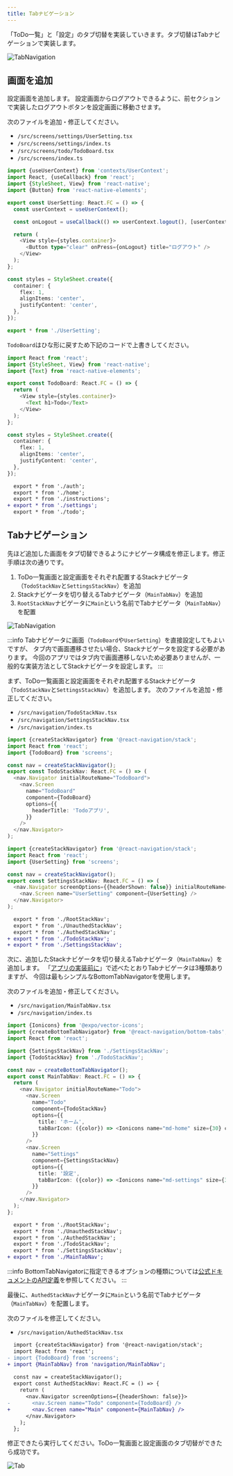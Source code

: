```yaml
---
title: Tabナビゲーション
---
```


「ToDo一覧」と「設定」のタブ切替を実装していきます。タブ切替はTabナビゲーションで実装します。

![TabNavigation](app-hands-on/screen-transition-tab.png)

## 画面を追加

設定画面を追加します。
設定画面からログアウトできるように、前セクションで実装したログアウトボタンを設定画面に移動させます。

次のファイルを追加・修正してください。

- `/src/screens/settings/UserSetting.tsx`
- `/src/screens/settings/index.ts`
- `/src/screens/todo/TodoBoard.tsx`
- `/src/screens/index.ts`

```typescript jsx title="/src/screens/settings/UserSetting.tsx"
import {useUserContext} from 'contexts/UserContext';
import React, {useCallback} from 'react';
import {StyleSheet, View} from 'react-native';
import {Button} from 'react-native-elements';

export const UserSetting: React.FC = () => {
  const userContext = useUserContext();

  const onLogout = useCallback(() => userContext.logout(), [userContext]);

  return (
    <View style={styles.container}>
      <Button type="clear" onPress={onLogout} title="ログアウト" />
    </View>
  );
};

const styles = StyleSheet.create({
  container: {
    flex: 1,
    alignItems: 'center',
    justifyContent: 'center',
  },
});
```

```typescript jsx title="/src/screens/settings/index.ts"
export * from './UserSetting';
```

`TodoBoard`はひな形に戻すため下記のコードで上書きしてください。

```typescript jsx  title="/src/screens/todo/TodoBoard.tsx"
import React from 'react';
import {StyleSheet, View} from 'react-native';
import {Text} from 'react-native-elements';

export const TodoBoard: React.FC = () => {
  return (
    <View style={styles.container}>
      <Text h1>Todo</Text>
    </View>
  );
};

const styles = StyleSheet.create({
  container: {
    flex: 1,
    alignItems: 'center',
    justifyContent: 'center',
  },
});
```

```diff title="/src/screens/index.ts"
  export * from './auth';
  export * from './home';
  export * from './instructions';
+ export * from './settings';
  export * from './todo';
```

## Tabナビゲーション

先ほど追加した画面をタブ切替できるようにナビゲータ構成を修正します。修正手順は次の通りです。

1. ToDo一覧画面と設定画面をそれぞれ配置するStackナビゲータ（`TodoStackNav`と`SettingsStackNav`）を追加
1. Stackナビゲータを切り替えるTabナビゲータ（`MainTabNav`）を追加
1. `RootStackNav`ナビゲータに`Main`という名前でTabナビゲータ（`MainTabNav`）を配置

![TabNavigation](app-hands-on/tab_navigation.png)

:::info
Tabナビゲータに画面（`TodoBoard`や`UserSetting`）を直接設定してもよいですが、
タブ内で画面遷移させたい場合、Stackナビゲータを設定する必要があります。
今回のアプリではタブ内で画面遷移しないため必要ありませんが、一般的な実装方法としてStackナビゲータを設定します。
:::

まず、ToDo一覧画面と設定画面をそれぞれ配置するStackナビゲータ（`TodoStackNav`と`SettingsStackNav`）を追加します。
次のファイルを追加・修正してください。

- `/src/navigation/TodoStackNav.tsx`
- `/src/navigation/SettingsStackNav.tsx`
- `/src/navigation/index.ts`

```typescript jsx title="/src/navigation/TodoStackNav.tsx"
import {createStackNavigator} from '@react-navigation/stack';
import React from 'react';
import {TodoBoard} from 'screens';

const nav = createStackNavigator();
export const TodoStackNav: React.FC = () => (
  <nav.Navigator initialRouteName="TodoBoard">
    <nav.Screen
      name="TodoBoard"
      component={TodoBoard}
      options={{
        headerTitle: 'Todoアプリ',
      }}
    />
  </nav.Navigator>
);
```

```typescript jsx title="/src/navigation/SettingsStackNav.tsx"
import {createStackNavigator} from '@react-navigation/stack';
import React from 'react';
import {UserSetting} from 'screens';

const nav = createStackNavigator();
export const SettingsStackNav: React.FC = () => (
  <nav.Navigator screenOptions={{headerShown: false}} initialRouteName="UserSetting">
    <nav.Screen name="UserSetting" component={UserSetting} />
  </nav.Navigator>
);
```

``` diff jsx title="/src/navigation/index.ts"
  export * from './RootStackNav';
  export * from './UnauthedStackNav';
  export * from './AuthedStackNav';
+ export * from './TodoStackNav';
+ export * from './SettingsStackNav';
```

次に、追加したStackナビゲータを切り替えるTabナビゲータ（`MainTabNav`）を追加します。
「[アプリの実装前に](../basic-concepts/react-navigation-basics/tab.mdx)」で述べたとおりTabナビゲータは3種類ありますが、
今回は最もシンプルなBottomTabNavigatorを使用します。

次のファイルを追加・修正してください。

- `/src/navigation/MainTabNav.tsx`
- `/src/navigation/index.ts`

```typescript jsx title="/src/navigation/MainTabNav.tsx"
import {Ionicons} from '@expo/vector-icons';
import {createBottomTabNavigator} from '@react-navigation/bottom-tabs';
import React from 'react';

import {SettingsStackNav} from './SettingsStackNav';
import {TodoStackNav} from './TodoStackNav';

const nav = createBottomTabNavigator();
export const MainTabNav: React.FC = () => {
  return (
    <nav.Navigator initialRouteName="Todo">
      <nav.Screen
        name="Todo"
        component={TodoStackNav}
        options={{
          title: 'ホーム',
          tabBarIcon: ({color}) => <Ionicons name="md-home" size={30} color={color} />,
        }}
      />
      <nav.Screen
        name="Settings"
        component={SettingsStackNav}
        options={{
          title: '設定',
          tabBarIcon: ({color}) => <Ionicons name="md-settings" size={30} color={color} />,
        }}
      />
    </nav.Navigator>
  );
};
```

``` diff jsx title="/src/navigation/index.ts"
  export * from './RootStackNav';
  export * from './UnauthedStackNav';
  export * from './AuthedStackNav';
  export * from './TodoStackNav';
  export * from './SettingsStackNav';
+ export * from './MainTabNav';
```

:::info
BottomTabNavigatorに指定できるオプションの種類については[公式ドキュメントのAPI定義](https://reactnavigation.org/docs/bottom-tab-navigator#options)を参照してください。
:::

最後に、`AuthedStackNav`ナビゲータに`Main`という名前でTabナビゲータ（`MainTabNav`）を配置します。

次のファイルを修正してください。

- `/src/navigation/AuthedStackNav.tsx`

``` diff jsx title="/src/navigation/AuthedStackNav.tsx"
  import {createStackNavigator} from '@react-navigation/stack';
  import React from 'react';
- import {TodoBoard} from 'screens';
+ import {MainTabNav} from 'navigation/MainTabNav';
  
  const nav = createStackNavigator();
  export const AuthedStackNav: React.FC = () => {
    return (
      <nav.Navigator screenOptions={{headerShown: false}}>
-       <nav.Screen name="Todo" component={TodoBoard} />
+       <nav.Screen name="Main" component={MainTabNav} />
      </nav.Navigator>
    );
  };
```

修正できたら実行してください。ToDo一覧画面と設定画面のタブ切替ができたら成功です。

![Tab](app-hands-on/tab.png)
